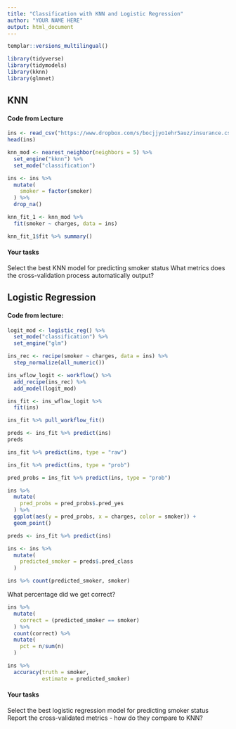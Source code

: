 ```yaml
---
title: "Classification with KNN and Logistic Regression"
author: "YOUR NAME HERE"
output: html_document
---
```


```r
templar::versions_multilingual()
```

```r
library(tidyverse)
library(tidymodels)
library(kknn)
library(glmnet)
```

## KNN


#### Code from Lecture

```r
ins <- read_csv("https://www.dropbox.com/s/bocjjyo1ehr5auz/insurance.csv?dl=1")
head(ins)
```


```r
knn_mod <- nearest_neighbor(neighbors = 5) %>%
  set_engine("kknn") %>%
  set_mode("classification")
```

```r
ins <- ins %>%
  mutate(
    smoker = factor(smoker)
  ) %>%
  drop_na()
```

```r
knn_fit_1 <- knn_mod %>%
  fit(smoker ~ charges, data = ins)

knn_fit_1$fit %>% summary()
```


#### Your tasks

Select the best KNN model for predicting smoker status
What metrics does the cross-validation process automatically output?


## Logistic Regression


#### Code from lecture:

```r
logit_mod <- logistic_reg() %>%
  set_mode("classification") %>%
  set_engine("glm")
```

```r
ins_rec <- recipe(smoker ~ charges, data = ins) %>%
  step_normalize(all_numeric())
```

```r
ins_wflow_logit <- workflow() %>%
  add_recipe(ins_rec) %>%
  add_model(logit_mod)

ins_fit <- ins_wflow_logit %>%
  fit(ins)

ins_fit %>% pull_workflow_fit()
```

```r
preds <- ins_fit %>% predict(ins)
preds
```


```r
ins_fit %>% predict(ins, type = "raw")
```


```r
ins_fit %>% predict(ins, type = "prob")
```

```r
pred_probs = ins_fit %>% predict(ins, type = "prob")

ins %>%
  mutate(
    pred_probs = pred_probs$.pred_yes
  ) %>%
  ggplot(aes(y = pred_probs, x = charges, color = smoker)) +
  geom_point()
```


```r
preds <- ins_fit %>% predict(ins)

ins <- ins %>%
  mutate(
    predicted_smoker = preds$.pred_class
  ) 

ins %>% count(predicted_smoker, smoker)
```

What percentage did we get correct?

```r
ins %>%
  mutate(
    correct = (predicted_smoker == smoker)
  ) %>%
  count(correct) %>%
  mutate(
    pct = n/sum(n)
  )
```


```r
ins %>%
  accuracy(truth = smoker,
           estimate = predicted_smoker)
```

#### Your tasks

Select the best logistic regression model for predicting smoker status
Report the cross-validated metrics - how do they compare to KNN?

